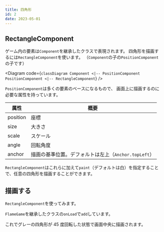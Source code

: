 ```yaml
---
title: 四角形
id: 2
date: 2023-05-01
---
```



## RectangleComponent

ゲーム内の要素は`Component`を継承したクラスで表現されます。
四角形を描画するには`RectangleComponent`を使います。
（`Component`の子の`PositionComponent`の子です）

<Diagram
  code={`
classDiagram
  Component <|-- PositionComponent
  PositionComponent <|-- RectangleComponent
`}
/>

`PositionComponent`は多くの要素のベースになるもので、
画面上に描画するのに必要な属性を持っています。

| 属性     | 概要                                                 |
| -------- | ---------------------------------------------------- |
| position | 座標                                                 |
| size     | 大きさ                                               |
| scale    | スケール                                             |
| angle    | 回転角度                                             |
| anchor   | 描画の基準位置。デフォルトは左上（`Anchor.topLeft`） |

`RectangleComponent`はこれらに加えて`paint`（デフォルトは白）を指定することで、任意の四角形を描画することができます。

<DocLink document="https://docs.flame-engine.org/latest/flame/components.html#rectanglecomponent" />
<DocLink reference="https://pub.dev/documentation/flame/latest/geometry/RectangleComponent-class.html" />

## 描画する

`RectangleComponent`を使ってみます。

`FlameGame`を継承したクラスの`onLoad`で`add`しています。

<ExampleCode file="rect/game.dart" />

これでグレーの四角形が 45 度回転した状態で画面中央に描画されます。
